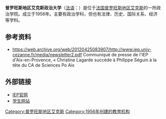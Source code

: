 {{Infobox university
|native_name =  普罗旺斯地区艾克斯政治大學
|name = Institut d'études politiques d'Aix-en-Provence
|image = [[Image:Aix-en-Provence_Institut_etudes_politiques_20061227.jpg|150px]]
|motto = Une Grande École en Provence
|established = 1956
|head_label = 校长
|head = [[克里斯蒂娜·拉加德|克里斯蒂娜·拉加德]]
|main campus = {{FRA}}普罗旺斯地区艾克斯
|satellite campuses =
|city =
|country = {{FRA}}
|endowment =
|students =
|website = [http://www.sciencespo-aix.fr/ www.sciencespo-aix.fr] (fr) 
|publisher=
}}

'''普罗旺斯地区艾克斯政治大学'''（[[法语|法语]]：'''{{lang|fr|Institut d'études politiques d'Aix-en-Provence}}'''）是位于[[法国|法国]][[普罗旺斯地区艾克斯|普罗旺斯地区艾克斯]]的一所政治学院。成立于1956年。主要有政治学科，但也有法律、历史、国际关系、经济等学科。

== 参考资料 ==
* https://web.archive.org/web/20120425083907/http://www.iep.univ-cezanne.fr/media/newsletter2.pdf  Communiqué de presse de l'IEP d'Aix-en-Provence, « Christine Lagarde succède à Philippe Séguin à la tête du CA de Sciences Po Aix

== 外部链接 ==
* [http://www.iep-aix.fr/ IEP官网] {{Wayback|url=http://www.iep-aix.fr/ |date=20120208124939 }}
* [http://www.sciencespoaix.com/ 学生网站] {{Wayback|url=http://www.sciencespoaix.com/ |date=20180805205152 }}

{{法国大学校会议}}

[[Category:普罗旺斯地区艾克斯|Category:普罗旺斯地区艾克斯]]
[[Category:1956年创建的教育机构|Category:1956年创建的教育机构]]